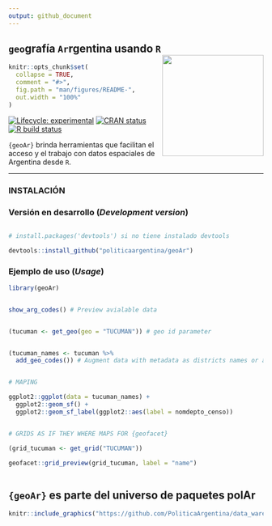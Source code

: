 ```yaml
---
output: github_document
---
```



##  `geo`grafía `Ar`rgentina usando `R` <a><img src="man/figures/logo.png" width="200" align="right" /></a>

<!-- README.md is generated from README.Rmd. Please edit that file -->

```r
knitr::opts_chunk$set(
  collapse = TRUE,
  comment = "#>",
  fig.path = "man/figures/README-",
  out.width = "100%"
)
```

<!-- badges: start -->
[![Lifecycle: experimental](https://img.shields.io/badge/lifecycle-experimental-orange.svg)](https://lifecycle.r-lib.org/articles/stages.html#experimental) 
[![CRAN status](https://www.r-pkg.org/badges/version/opinAr)](https://CRAN.R-project.org/package=opinAr)
[![R build status](https://github.com/PoliticaArgentina/opinAr/workflows/R-CMD-check/badge.svg)](https://github.com/PoliticaArgentina/opinAr/actions)

<!-- badges: end -->

`{geoAr}` brinda herramientas que facilitan el acceso y el trabajo con datos espaciales de Argentina desde `R`. 


---

### INSTALACIÓN

### Versión en desarrollo (*Development version*) 

```r

# install.packages('devtools') si no tiene instalado devtools

devtools::install_github("politicaargentina/geoAr")

```
### Ejemplo de uso (*Usage*)

```r

library(geoAr)


show_arg_codes() # Preview avialable data 


(tucuman <- get_geo(geo = "TUCUMAN")) # geo id parameter


(tucuman_names <- tucuman %>%
  add_geo_codes()) # Augment data with metadata as districts names or alternative id codes


# MAPING

ggplot2::ggplot(data = tucuman_names) +
  ggplot2::geom_sf() +
  ggplot2::geom_sf_label(ggplot2::aes(label = nomdepto_censo))


# GRIDS AS IF THEY WHERE MAPS FOR {geofacet}

(grid_tucuman <- get_grid("TUCUMAN"))

geofacet::grid_preview(grid_tucuman, label = "name")



```


## `{geoAr}` es parte del universo de paquetes **polAr**


```r

knitr::include_graphics("https://github.com/PoliticaArgentina/data_warehouse/raw/master/hex/collage.png")

```

